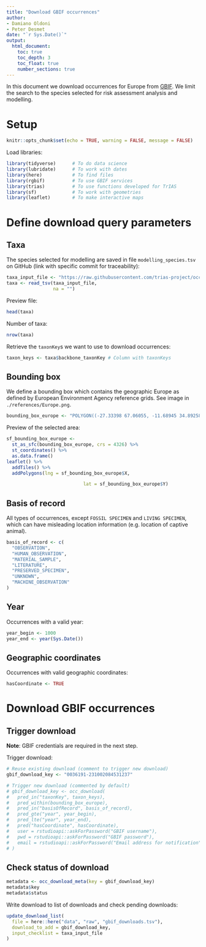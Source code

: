 ```yaml
---
title: "Download GBIF occurrences"
author:
- Damiano Oldoni
- Peter Desmet
date: "`r Sys.Date()`"
output:
  html_document:
    toc: true
    toc_depth: 3
    toc_float: true
    number_sections: true
---
```


In this document we download occurrences for Europe from [GBIF](https://www.gbif.org). We limit the search to the species selected for risk assessment analysis and modelling.

# Setup

```r
knitr::opts_chunk$set(echo = TRUE, warning = FALSE, message = FALSE)
```

Load libraries:

```r
library(tidyverse)      # To do data science
library(lubridate)      # To work with dates
library(here)           # To find files
library(rgbif)          # To use GBIF services
library(trias)          # To use functions developed for TrIAS
library(sf)             # To work with geometries
library(leaflet)        # To make interactive maps
```

# Define download query parameters

## Taxa

The species selected for modelling are saved in file `modelling_species.tsv` on GitHub (link with specific commit for traceability):

```r
taxa_input_file <- "https://raw.githubusercontent.com/trias-project/occ-cube-alien/6370a1aacb0defd22ccb30ee461b75c24a0f5c1b/references/modelling_species.tsv"
taxa <- read_tsv(taxa_input_file,
                 na = "")
```

Preview file:

```r
head(taxa)
```
Number of taxa:

```r
nrow(taxa)
```

Retrieve the `taxonKey`s we want to use to download occurrences:

```r
taxon_keys <- taxa$backbone_taxonKey # Column with taxonKeys
```

## Bounding box

We define a bounding box which contains the geographic Europe as defined by European Environment Agency reference grids. See image in `./references/Europe.png`.

```r
bounding_box_europe <- "POLYGON((-27.33398 67.06055, -11.68945 34.89258, 24.3457 29.0918, 40.86914 33.83789, 45.90088 37.02393, 43.1543 48.7793, 37.79297 57.12891, 34.27734 75.76172, -15.99609 76.46484, -27.33398 67.06055))"
```

Preview of the selected area:

```r
sf_bounding_box_europe <- 
  st_as_sfc(bounding_box_europe, crs = 4326) %>%
  st_coordinates() %>%
  as.data.frame()
leaflet() %>%
  addTiles() %>%
  addPolygons(lng = sf_bounding_box_europe$X, 

                            lat = sf_bounding_box_europe$Y)
```

## Basis of record

All types of occurrences, except `FOSSIL SPECIMEN` and `LIVING SPECIMEN`, which can have misleading location information (e.g. location of captive animal).

```r
basis_of_record <- c(
  "OBSERVATION", 
  "HUMAN_OBSERVATION",
  "MATERIAL_SAMPLE", 
  "LITERATURE", 
  "PRESERVED_SPECIMEN", 
  "UNKNOWN", 
  "MACHINE_OBSERVATION"
)
```

## Year

Occurrences with a valid year:

```r
year_begin <- 1000
year_end <- year(Sys.Date())
```

## Geographic coordinates

Occurrences with valid geographic coordinates:

```r
hasCoordinate <- TRUE
```

# Download GBIF occurrences

## Trigger download

**Note**: GBIF credentials are required in the next step. 

Trigger download:

```r
# Reuse existing download (comment to trigger new download)
gbif_download_key <- "0036191-231002084531237"

# Trigger new download (commented by default)
# gbif_download_key <- occ_download(
#   pred_in("taxonKey", taxon_keys),
#   pred_within(bounding_box_europe),
#   pred_in("basisOfRecord", basis_of_record),
#   pred_gte("year", year_begin),
#   pred_lte("year", year_end),
#   pred("hasCoordinate", hasCoordinate),
#   user = rstudioapi::askForPassword("GBIF username"),
#   pwd = rstudioapi::askForPassword("GBIF password"),
#   email = rstudioapi::askForPassword("Email address for notification")
# )
```

## Check status of download

```r
metadata <- occ_download_meta(key = gbif_download_key)
metadata$key
metadata$status
```

Write download to list of downloads and check pending downloads:

```r
update_download_list(
  file = here::here("data", "raw", "gbif_downloads.tsv"), 
  download_to_add = gbif_download_key, 
  input_checklist = taxa_input_file
)
```
